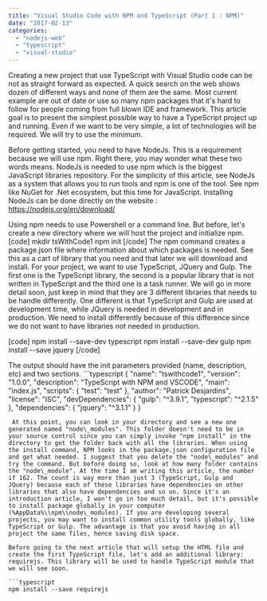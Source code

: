 ```yaml
---
title: "Visual Studio Code with NPM and TypeScript (Part 1 : NPM)"
date: "2017-02-13"
categories: 
  - "nodejs-web"
  - "typescript"
  - "visual-studio"
---
```


Creating a new project that use TypeScript with Visual Studio code can be not as straight forward as expected. A quick search on the web shows dozen of different ways and none of them are the same. Most current example are out of date or use so many npm packages that it's hard to follow for people coming from full blown IDE and framework. This article goal is to present the simplest possible way to have a TypeScript project up and running. Even if we want to be very simple, a lot of technologies will be required. We will try to use the minimum.

Before getting started, you need to have NodeJs. This is a requirement because we will use npm. Right there, you may wonder what these two words means. NodeJs is needed to use npm which is the biggest JavaScript libraries repository. For the simplicity of this article, see NodeJs as a system that allows you to run tools and npm is one of the tool. See npm like NuGet for .Net ecosystem, but this time for JavaScript. Installing NodeJs can be done directly on the website : https://nodejs.org/en/download/

Using npm needs to use Powershell or a command line. But before, let's create a new directory where we will host the project and initialize npm. \[code\] mkdir tsWithCode1 npm init \[/code\] The npm command creates a package.json file where information about which packages is needed. See this as a cart of library that you need and that later we will download and install. For your project, we want to use TypeScript, JQuery and Gulp. The first one is the TypeScript library, the second is a popular library that is not written in TypeScript and the third one is a task runner. We will go in more detail soon, just keep in mind that they are 3 different libraries that needs to be handle differently. One different is that TypeScript and Gulp are used at development time, while JQuery is needed in development and in production. We need to install differently because of this difference since we do not want to have libraries not needed in production.

\[code\] npm install --save-dev typescript npm install --save-dev gulp npm install --save jquery \[/code\]

The output should have the init parameters provided (name, description, etc) and two sections. ```typescript
{ "name": "tswithcode1", "version": "1.0.0", "description": "TypeScript with NPM and VSCODE", "main": "index.js", "scripts": { "test": "test" }, "author": "Patrick Desjardins", "license": "ISC", "devDependencies": { "gulp": "^3.9.1", "typescript": "^2.1.5" }, "dependencies": { "jquery": "^3.1.1" } } 
``` 
 At this point, you can look in your directory and see a new one generated named "node\_modules". This folder doesn't need to be in your source control since you can simply invoke "npm install" in the directory to get the folder back with all the libraries. When using the install command, NPM looks in the package.json configuration file and get what needed. I suggest that you delete the "node\_modules" and try the command. But before doing so, look at how many folder contains the "node\_module". At the time I am writing this article, the number if 162. The count is way more than just 3 (TypeScript, Gulp and JQuery) because each of these libraries have dependencies on other libraries that also have dependencies and so on. Since it's an introduction article, I won't go in too much detail, but it's possible to install package globally in your computer (%AppData%\\npm\\node\_modules). If you are developing several projects, you may want to install common utility tools globally, like TypeScript or Gulp. The advantage is that you avoid having in all project the same files, hence saving disk space.

Before going to the next article that will setup the HTML file and create the first TypeScript file, let's add an additional library: requirejs. This library will be used to handle TypeScript module that we will see soon.

```typescript
npm install --save requirejs 
``` 

